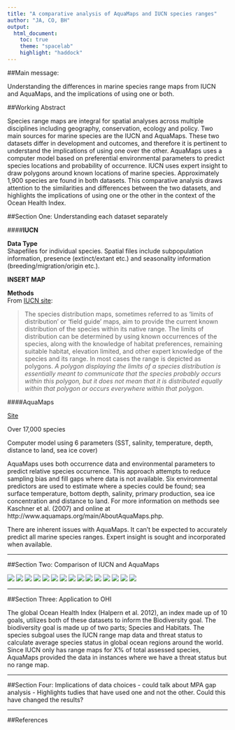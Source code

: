 ```yaml
---
title: "A comparative analysis of AquaMaps and IUCN species ranges"
author: "JA, CO, BH"
output:
  html_document:
    toc: true
    theme: "spacelab"
    highlight: "haddock" 
---
```


##Main message:

Understanding the differences in marine species range maps from IUCN and AquaMaps, and the implications of using one or both.

##Working Abstract  

Species range maps are integral for spatial analyses across multiple disciplines including geography, conservation, ecology and policy. Two main sources for marine species are the IUCN and AquaMaps. These two datasets differ in development and outcomes, and therefore it is pertinent to understand the implications of using one over the other. AquaMaps uses a computer model based on preferential environmental parameters to predict species locations and probability of occurrence. IUCN uses expert insight to draw polygons around known locations of marine species. Approximately 1,900 species are found in both datasets. This comparative analysis draws attention to the similarities and differences between the two datasets, and highlights the implications of using one or the other in the context of the Ocean Health Index.


##Section One: Understanding each dataset separately  

####**IUCN**  

**Data Type**  
Shapefiles for individual species. Spatial files include subpopulation information, presence (extinct/extant etc.) and seasonality information (breeding/migration/origin etc.).  

**INSERT MAP**  

**Methods**  
From [IUCN site](http://www.iucnredlist.org/technical-documents/red-list-training/iucnspatialresources):  

> The species distribution maps, sometimes referred to as 'limits of distribution' or 'field guide' maps, aim to provide the current known distribution of the species within its native range. The limits of distribution can be determined by using known occurrences of the species, along with the knowledge of habitat preferences, remaining suitable habitat, elevation limited, and other expert knowledge of the species and its range. In most cases the range is depicted as polygons. *A polygon displaying the limits of a species distribution is essentially meant to communicate that the species probably occurs within this polygon, but it does not mean that it is distributed equally within that polygon or occurs everywhere within that polygon*.  


####AquaMaps  

[Site](http://www.aquamaps.org/)

Over 17,000 species  

Computer model using 6 parameters (SST, salinity, temperature, depth, distance to land, sea ice cover)  


AquaMaps uses both occurrence data and environmental parameters to predict relative species occurrence. This approach attempts to reduce sampling bias and fill gaps where data is not available. Six environmental predictors are used to estimate where a species could be found; sea surface temperature, bottom depth, salinity, primary production, sea ice concentration and distance to land. For more information on methods see Kaschner et al. (2007) and online at http://www.aquamaps.org/main/AboutAquaMaps.php.

There are inherent issues with AquaMaps. It can't be expected to accurately predict all marine species ranges. Expert insight is sought and incorporated when available.

***  
##Section Two: Comparison of IUCN and AquaMaps

![](./figures/sp_groups_barchart.png)
![](./figures/CompareTotalArea_AM-IUCN_scatter.png)
![](./figures/CompareTotalAreaLOG_AM-IUCN_scatter.png)
![](./figures/CompareTotalAreaLOG_AM-IUCN_spgroups_scatter.png)
![](./figures/SpeciesMap.png)
![](./figures/Overlap-PercTotalRange.png)
![](./figures/Overlap-PercTotalRange_spGroups.png)
![](./figures/PercSmallRangeInLarger.png)
![](./figures/AreavsPercOverlap.png)
![](./figures/AreavsPercOverlap_2.png)
![](./figures/AreavsOverlap_quantile_1.png)
![](./figures/AreavsOverlap_quantile_2.png)
![](./figures/AreavsOverlap_quantile_3.png)
![](./figures/AreavsOverlap_quantile_4.png)
![](./figures/AMThreshold.png)




***  
##Section Three: Application to OHI

The global Ocean Health Index (Halpern et al. 2012), an index made up of 10 goals, utilizes both of these datasets to inform the  Biodiversity goal. The biodiversity goal is made up of two parts; Species and Habitats. The species subgoal uses the IUCN range map data and threat status to calculate average species status in global ocean regions around the world. Since IUCN only has range maps for X% of total assessed species, AquaMaps provided the data in instances where we have a threat status but no range map.

***  

##Section Four: Implications of data choices
- could talk about MPA gap analysis
- Highlights tudies that have used one and not the other. Could this have changed the results?


***  

##References
